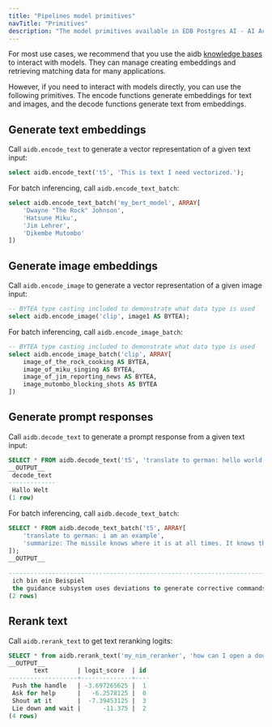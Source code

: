 ```yaml
---
title: "Pipelines model primitives"
navTitle: "Primitives"
description: "The model primitives available in EDB Postgres AI - AI Accelerator Pipelines."
---
```


For most use cases, we recommend that you use the aidb [knowledge bases](../knowledge_base) to interact with models. They can manage creating embeddings and retrieving matching data for many applications.

However, if you need to interact with models directly, you can use the following primitives. The encode functions generate embeddings for text and images, and the decode functions generate text from embeddings.

## Generate text embeddings

Call `aidb.encode_text` to generate a vector representation of a given text input:

```sql
select aidb.encode_text('t5', 'This is text I need vectorized.');
```

For batch inferencing, call `aidb.encode_text_batch`:

```sql
select aidb.encode_text_batch('my_bert_model', ARRAY[
    'Dwayne "The Rock" Johnson',
    'Hatsune Miku',
    'Jim Lehrer',
    'Dikembe Mutombo'
])
```

## Generate image embeddings

Call `aidb.encode_image` to generate a vector representation of a given image input:

```sql
-- BYTEA type casting included to demonstrate what data type is used
select aidb.encode_image('clip', image1 AS BYTEA);
```

For batch inferencing, call `aidb.encode_image_batch`:


```sql
-- BYTEA type casting included to demonstrate what data type is used
select aidb.encode_image_batch('clip', ARRAY[
    image_of_the_rock_cooking AS BYTEA,
    image_of_miku_singing AS BYTEA,
    image_of_jim_reporting_news AS BYTEA,
    image_mutombo_blocking_shots AS BYTEA
])
```

## Generate prompt responses

Call `aidb.decode_text` to generate a prompt response from a given text input:

```sql
SELECT * FROM aidb.decode_text('t5', 'translate to german: hello world');
__OUTPUT__
 decode_text
-------------
 Hallo Welt
(1 row)
```

For batch inferencing, call `aidb.decode_text_batch`:

```sql
SELECT * FROM aidb.decode_text_batch('t5', ARRAY[
    'translate to german: i am an example',
    'summarize: The missile knows where it is at all times. It knows this because it knows where it isn''t. By subtracting where it is from where it isn''t, or where it isn''t from where it is (whichever is greater), it obtains a difference, or deviation. The guidance subsystem uses deviations to generate corrective commands to drive the missile from a position where it is to a position where it isn''t, and arriving at a position where it wasn''t, it now is.'
]);
__OUTPUT__
                                                                                        decode_text_batch
-------------------------------------------------------------------------------------------------------------------------------------------------------------------------------------------------
 ich bin ein Beispiel
 the guidance subsystem uses deviations to generate corrective commands . it is driving the missile from a position where it is, or where it isn't, and arriving at a position where it wasn't .
(2 rows)
```

## Rerank text

Call `aidb.rerank_text` to get text reranking logits:

```sql
SELECT * from aidb.rerank_text('my_nim_reranker', 'how can I open a door?', '{Ask for help, Push the handle, Lie down and wait, Shout at it}'::text[]) ORDER BY logit_score DESC;
__OUTPUT__
       text        | logit_score  | id
-------------------+--------------+----
 Push the handle   | -3.697265625 |  1
 Ask for help      |   -6.2578125 |  0
 Shout at it       |  -7.39453125 |  3
 Lie down and wait |      -11.375 |  2
(4 rows)
```
